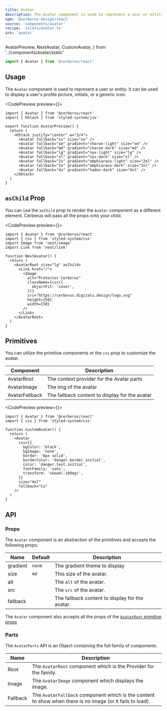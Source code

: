 ```yaml
---
title: Avatar
description: The Avatar component is used to represent a user or entity, displaying a profile picture, initials, or a generic icon.
npm: '@cerberus-design/react'
source: 'components/avatar'
recipe: '/slots/avatar.ts'
ark: 'avatar'
---
```


  AvatarPreview,
  NextAvatar,
  CustomAvatar,
} from '../components/avatar/static'


```ts
import { Avatar } from '@cerberus/react'
```

<NoteAdmonition description="The avatar uses a smart hierarchy method. If a source is provided and loads successfully - it will be shown. In all other cases, the fallback will be shown." />

## Usage

The `Avatar` component is used to represent a user or entity. It can be used to display a user's profile picture, initials, or a generic icon.

<CodePreview preview={<AvatarPreview />}>
```tsx title="Avatar Demo"
import { Avatar } from '@cerberus/react'
import { HStack } from 'styled-system/jsx'

export function AvatarPreview() {
  return (
    <HStack justify="center" w="3/4">
      <Avatar fallback="xs" size="xs" />
      <Avatar fallback="sm" gradient="charon-light" size="sm" />
      <Avatar fallback="md" gradient="charon-dark" size="md" />
      <Avatar fallback="lg" gradient="nyx-light" size="lg" />
      <Avatar fallback="xl" gradient="nyx-dark" size="xl" />
      <Avatar fallback="2x" gradient="amphiaraus-light" size="2xl" />
      <Avatar fallback="3x" gradient="amphiaraus-dark" size="3xl" />
      <Avatar fallback="4x" gradient="hades-dark" size="4xl" />
    </HStack>
  )
}
```
</CodePreview>

## `asChild` Prop

You can use the `asChild` prop to render the `Avatar` component as a different element. Cerberus will pass all the props onto your child.

<NoteAdmonition description="This is great for when you need to link the avatar to a profile page." />

<CodePreview preview={<NextAvatar />}>
```tsx title="next-avatar.tsx" {8}
import { Avatar } from '@cerberus/react'
import { css } from 'styled-system/css'
import Image from 'next/image'
import Link from 'next/link'

function NextAvatar() {
  return (
    <AvatarRoot size="lg" asChild>
      <Link href="/">
        <Image
          alt="Protector Cerberus"
          className={css({
            objectFit: 'cover',
          })}
          src="https://cerberus.digitalu.design/logo.svg"
          height={50}
          width={50}
        />
      </Link>
    </AvatarRoot>
  )
}
```
</CodePreview>

## Primitives

You can utilize the primitive components or the `css` prop to customize the avatar.

| Component | Description |
| --------- | ----------- |
| AvatarRoot    | The context provider for the Avatar parts |
| AvatarImage   | The img of the avatar |
| AvatarFallback   | The fallback content to display for the avatar |

<CodePreview preview={<CustomAvatar />}>
```tsx title="avatar.tsx"
import { Avatar } from '@cerberus/react'
import { css } from 'styled-system/css'

function CustomAvatar() {
  return (
    <Avatar
      css={{
        bgColor: 'black',
        bgImage: 'none',
        border: '6px solid',
        borderColor: 'danger.border.initial',
        color: 'danger.text.initial',
        fontFamily: 'sans',
        transform: 'skewX(-10deg)',
      }}
      size="4xl"
      fallback="Cu"
    />
  )
}
```
</CodePreview>

## API

### Props

The `Avatar` component is an abstraction of the primitives and accepts the following props:

| Name     | Default | Description                                            |
| -------- | ------- | ------------------------------------------------------ |
| gradient | `none`  | The gradient theme to display                          |
| size     |  `md`   | This size of the avatar.                               |
| alt      |         | The `alt` of the avatar.                               |
| src      |         | The `src` of the avatar.                               |
| fallback |         | The fallback content to display for the avatar.        |

The `Avatar` component also accepts all the props of the [`AvatarRoot` primitive props](https://ark-ui.com/react/docs/components/avatar#api-reference)

### Parts

The `AvatarParts` API is an Object containing the full family of components.

<NoteAdmonition description="It is best to only use the AvatarParts if you are building a custom solution. Importing Object based components will ship every property it includes into your bundle, regardless if you use it or not." />

| Name     | Description                            |
| -------- | -------------------------------------- |
| Root     | The `AvatarRoot` component which is the Provider for the family. |
| Image     | The `AvatarImage` component which displays the image. |
| Fallback     | The `AvatarFallback` component which is the content to show when there is no image (or it fails to load). |

